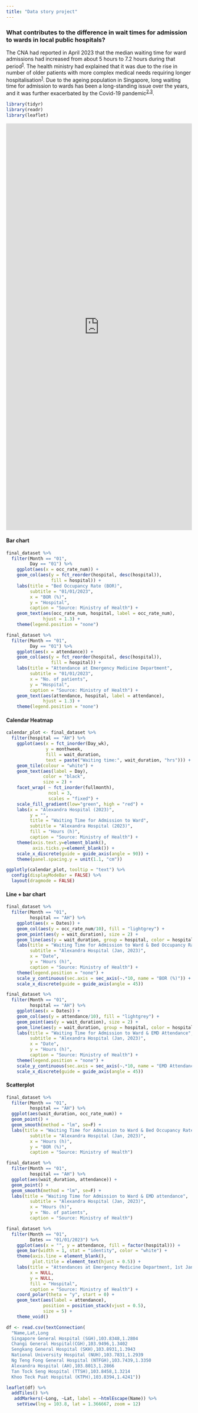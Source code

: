 ```yaml
---
title: "Data story project"
---
```


### What contributes to the difference in wait times for admission to wards in local public hospitals?

The CNA had reported in April 2023 that the median waiting time for ward admissions had increased from about 5 hours to 7.2 hours during that period^[1](https://www.channelnewsasia.com/singapore/moh-hospital-waiting-times-7-hours-covid-19-3442136)^. The health ministry had explained that it was due to the rise in number of older patients with more complex medical needs requiring longer hospitalisation^[1](https://www.channelnewsasia.com/singapore/moh-hospital-waiting-times-7-hours-covid-19-3442136)^. Due to the ageing population in Singapore, long waiting time for admission to wards has been a long-standing issue over the years, and it was further exacerbated by the Covid-19 pandemic^[2](https://www.channelnewsasia.com/singapore/hospitals-beds-waiting-time-50-hours-admission-ng-teng-fong-sengkang-3014596),[3](https://www.straitstimes.com/singapore/health/most-public-hospitals-saw-more-ae-patients-in-past-week-compared-with-past-month)^.

```r
library(tidyr)
library(readr)
library(leaflet)
```

``` {=html}
<iframe height="1100" width="100%" frameborder="no" src="https://bocongg.shinyapps.io/proj_app/"> </iframe>
```


#### Bar chart
```r
final_dataset %>% 
  filter(Month == "01",
         Day == "01") %>%
    ggplot(aes(x = occ_rate_num)) + 
    geom_col(aes(y = fct_reorder(hospital, desc(hospital)),
                 fill = hospital)) +
    labs(title = "Bed Occupancy Rate (BOR)",
         subtitle = "01/01/2023",
         x = "BOR (%)",
         y = "Hospital",
         caption = "Source: Ministry of Health") +
    geom_text(aes(occ_rate_num, hospital, label = occ_rate_num),
              hjust = 1.3) +
    theme(legend.position = "none")

final_dataset %>% 
  filter(Month == "01",
         Day == "01") %>%
    ggplot(aes(x = attendance)) + 
    geom_col(aes(y = fct_reorder(hospital, desc(hospital)),
                 fill = hospital)) +
    labs(title = "Attendance at Emergency Medicine Department",
         subtitle = "01/01/2023",
         x = "No. of patients",
         y = "Hospital",
         caption = "Source: Ministry of Health") +
    geom_text(aes(attendance, hospital, label = attendance),
              hjust = 1.3) +
    theme(legend.position = "none")
```

#### Calendar Heatmap
```r
calendar_plot <- final_dataset %>%  
  filter(hospital == "AH") %>%
    ggplot(aes(x = fct_inorder(Day_wk),
               y = monthweek,
               fill = wait_duration,
               text = paste("Waiting time:", wait_duration, "hrs"))) + 
    geom_tile(colour = "white") +
    geom_text(aes(label = Day),
              color = "black",
              size = 2) +
    facet_wrap( ~ fct_inorder(fullmonth),
                ncol = 3,
                scales = "fixed") +
    scale_fill_gradient(low="green", high = "red") +
    labs(x = "Alexandra Hospital (2023)",
         y = "",
         title = "Waiting Time for Admission to Ward",
         subtitle = "Alexandra Hospital (2023)",
         fill = "Hours (h)",
         caption = "Source: Ministry of Health") +
    theme(axis.text.y=element_blank(), 
          axis.ticks.y=element_blank()) +
    scale_x_discrete(guide = guide_axis(angle = 90)) +
    theme(panel.spacing.y = unit(1.1, "cm"))

ggplotly(calendar_plot, tooltip = "text") %>%
  config(displayModeBar = FALSE) %>%
  layout(dragmode = FALSE)
```

#### Line + bar chart
```r
final_dataset %>% 
  filter(Month == "01",
         hospital == "AH") %>%
    ggplot(aes(x = Dates)) + 
    geom_col(aes(y = occ_rate_num/10), fill = "lightgrey") +
    geom_point(aes(y = wait_duration), size = 2) + 
    geom_line(aes(y = wait_duration, group = hospital, color = hospital), size = 0.75) + 
    labs(title = "Waiting Time for Admission to Ward & Bed Occupancy Rate (BOR)",
         subtitle = "Alexandra Hospital (Jan, 2023)",
         x = "Date",
         y = "Hours (h)",
         caption = "Source: Ministry of Health") +
    theme(legend.position = "none") +
    scale_y_continuous(sec.axis = sec_axis(~.*10, name = "BOR (%)")) +
    scale_x_discrete(guide = guide_axis(angle = 45))

final_dataset %>% 
  filter(Month == "01",
         hospital == "AH") %>%
    ggplot(aes(x = Dates)) + 
    geom_col(aes(y = attendance/10), fill = "lightgrey") +
    geom_point(aes(y = wait_duration), size = 2) + 
    geom_line(aes(y = wait_duration, group = hospital, color = hospital), size = 0.75) + 
    labs(title = "Waiting Time for Admission to Ward & EMD Attendance",
         subtitle = "Alexandra Hospital (Jan, 2023)",
         x = "Date",
         y = "Hours (h)",
         caption = "Source: Ministry of Health") +
    theme(legend.position = "none") +
    scale_y_continuous(sec.axis = sec_axis(~.*10, name = "EMD Attendance")) +
    scale_x_discrete(guide = guide_axis(angle = 45))
```
#### Scatterplot
```r
final_dataset %>%
  filter(Month == "01",
         hospital == "AH") %>%
  ggplot(aes(wait_duration, occ_rate_num)) +
  geom_point() +
  geom_smooth(method = "lm", se=F) +
  labs(title = "Waiting Time for Admission to Ward & Bed Occupancy Rate (BOR)",
         subtitle = "Alexandra Hospital (Jan, 2023)",
         x = "Hours (h)",
         y = "BOR (%)",
         caption = "Source: Ministry of Health")

final_dataset %>%
  filter(Month == "01",
         hospital == "AH") %>%
  ggplot(aes(wait_duration, attendance)) +
  geom_point() +
  geom_smooth(method = "lm", se=F) +
  labs(title = "Waiting Time for Admission to Ward & EMD attendance",
         subtitle = "Alexandra Hospital (Jan, 2023)",
         x = "Hours (h)",
         y = "No. of patients",
         caption = "Source: Ministry of Health")
```

```r
final_dataset %>%
  filter(Month == "01",
         Dates == "01/01/2023") %>%
    ggplot(aes(x = "", y = attendance, fill = factor(hospital))) + 
    geom_bar(width = 1, stat = "identity", color = "white") + 
    theme(axis.line = element_blank(),
          plot.title = element_text(hjust = 0.5)) +
    labs(title = "Attendances at Emergency Medicine Department, 1st January (2023)",
         x = NULL,
         y = NULL,
         fill = "Hospital",
         caption = "Source: Ministry of Health") +
    coord_polar(theta = "y", start = 0) +
    geom_text(aes(label = attendance),
              position = position_stack(vjust = 0.5),
              size = 5) +
    theme_void()


```


```r
df <- read.csv(textConnection(
  "Name,Lat,Long
  Singapore General Hospital (SGH),103.8348,1.2804
  Changi General Hospital(CGH),103.9496,1.3402
  Sengkang General Hospital (SKH),103.8931,1.3943
  National University Hospital (NUH),103.7831,1.2939
  Ng Teng Fong General Hospital (NTFGH),103.7439,1.3350
  Alexandra Hospital (AH),103.8013,1.2866
  Tan Tock Seng Hospital (TTSH),103.8458,1.3214
  Khoo Teck Puat Hospital (KTPH),103.8394,1.4241"))

leaflet(df) %>%
  addTiles() %>%
   addMarkers(~Long, ~Lat, label = ~htmlEscape(Name)) %>%
    setView(lng = 103.8, lat = 1.366667, zoom = 12)
```